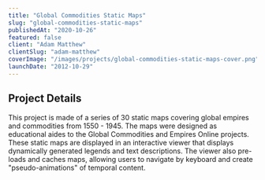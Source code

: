 ```yaml
---
title: "Global Commodities Static Maps"
slug: "global-commodities-static-maps"
publishedAt: "2020-10-26"
featured: false
client: "Adam Matthew"
clientSlug: "adam-matthew"
coverImage: "/images/projects/global-commodities-static-maps-cover.png"
launchDate: "2012-10-29"
---
```

## Project Details
This project is made of a series of 30 static maps covering global empires and commodities from 1550 - 1945. The maps were designed as educational aides to the Global Commodities and Empires Online projects. These static maps are displayed in an interactive viewer that displays dynamically generated legends and text descriptions. The viewer also pre-loads and caches maps, allowing users to navigate by keyboard and create "pseudo-animations" of temporal content.
